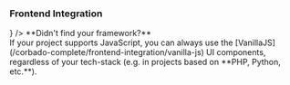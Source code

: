 ### Frontend Integration

<CardGroup cols={3}>
    <Card title='React' icon='react' color='#5bd5fa' href='/corbado-complete/frontend-integration/react' />
    <Card title='Vanilla JS' icon='js' color='#f6da23' href='/corbado-complete/frontend-integration/vanilla-js' />
    <Card title='Flutter' href='/corbado-complete/frontend-integration/flutter' icon={
        <svg xmlns="http://www.w3.org/2000/svg" className="icon icon-tabler icon-tabler-brand-flutter" width="1.5rem"
             height="1.5rem" viewBox="0 0 24 24" strokeWidth="1.5" stroke="#3ac6f5" fill="none" strokeLinecap="round"
             strokeLinejoin="round">
            <path stroke="none" d="M0 0h24v24H0z" fill="none" />
            <path d="M7 14l-3 -3l8 -8h6z" />
            <path d="M14 21l-5 -5l5 -5h5l-5 5l5 5z" />
        </svg>} />
    <Card title='Vue.js' icon='vuejs' color='#37a974' href='/corbado-complete/frontend-integration/vue-js' />
    <Card title='Angular' icon='angular' color="#d72b2e" href='/corbado-complete/frontend-integration/angular' />
</CardGroup>

<Note>
  **Didn't find your framework?**<br /> If your project supports JavaScript, you can always use the
  [VanillaJS](/corbado-complete/frontend-integration/vanilla-js) UI components, regardless of your tech-stack (e.g. in projects based
  on **PHP, Python, etc.**).
</Note>